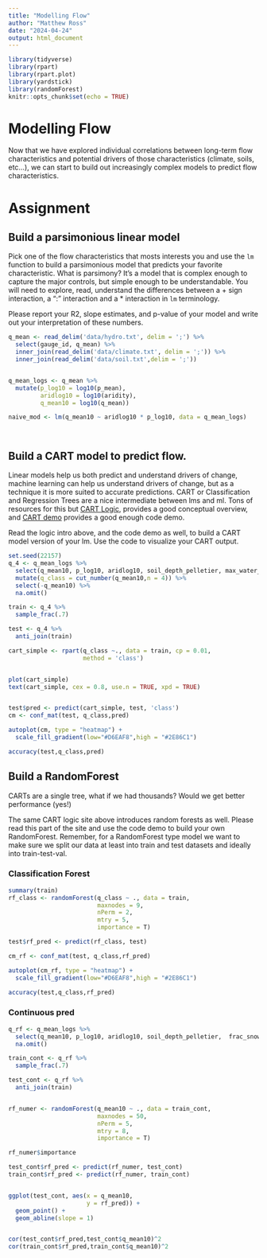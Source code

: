```yaml
---
title: "Modelling Flow"
author: "Matthew Ross"
date: "2024-04-24"
output: html_document
---
```


```r

library(tidyverse)
library(rpart)
library(rpart.plot)
library(yardstick)
library(randomForest)
knitr::opts_chunk$set(echo = TRUE)
```

# Modelling Flow

Now that we have explored individual correlations between long-term flow 
characteristics and potential drivers of those characteristics (climate,
soils, etc...), we can start to build out increasingly complex models
to predict flow characteristics. 

# Assignment


## Build a parsimonious linear model

Pick one of the flow characteristics that mosts interests you and use the `lm`
function to build a parsimonious model that predicts your favorite characteristic. What is parsimony? It's a model that is complex enough to
capture the major controls, but simple enough to be understandable. You
will need to explore, read, understand the differences between a + sign interaction, a ":" interaction and a * interaction in `lm` terminology. 

Please report your R2, slope estimates, and p-value of your model and 
write out your interpretation of these numbers. 

```r

q_mean <- read_delim('data/hydro.txt', delim = ';') %>%
  select(gauge_id, q_mean) %>%
  inner_join(read_delim('data/climate.txt', delim = ';')) %>%
  inner_join(read_delim('data/soil.txt',delim = ';'))


q_mean_logs <- q_mean %>%
  mutate(p_log10 = log10(p_mean),
         aridlog10 = log10(aridity),
         q_mean10 = log10(q_mean))

naive_mod <- lm(q_mean10 ~ aridlog10 * p_log10, data = q_mean_logs)




```


## Build a CART model to predict flow. 

Linear models help us both predict and understand drivers of change, machine learning can help us understand drivers of change, but as a technique it is 
more suited to accurate predictions. CART or Classification and Regression Trees
are a nice intermediate between lms and ml. Tons of resources for this but
[CART Logic](https://koalaverse.github.io/machine-learning-in-R/decision-trees.html#cart-software-in-r), provides a good conceptual overview, and [CART demo](https://www.statmethods.net/advstats/cart.html) provides a good enough code demo. 

Read the logic intro above, and the code demo as well, to build a CART model 
version of your lm. Use the code to visualize your CART output. 

```r
set.seed(22157)
q_4 <- q_mean_logs %>%
  select(q_mean10, p_log10, aridlog10, soil_depth_pelletier, max_water_content, organic_frac, frac_snow,pet_mean) %>%
  mutate(q_class = cut_number(q_mean10,n = 4)) %>%
  select(-q_mean10) %>%
  na.omit()

train <- q_4 %>%
  sample_frac(.7)

test <- q_4 %>%
  anti_join(train)

cart_simple <- rpart(q_class ~., data = train, cp = 0.01,
                     method = 'class')


plot(cart_simple)
text(cart_simple, cex = 0.8, use.n = TRUE, xpd = TRUE)


test$pred <- predict(cart_simple, test, 'class')
cm <- conf_mat(test, q_class,pred)

autoplot(cm, type = "heatmap") +
  scale_fill_gradient(low="#D6EAF8",high = "#2E86C1")

accuracy(test,q_class,pred)
```


## Build a RandomForest

CARTs are a single tree, what if we had thousands? Would we get better performance (yes!)

The same CART logic site above introduces random forests as well. Please 
read this part of the site and use the code demo to build your own RandomForest.
Remember, for a RandomForest type model we want to make sure we split our data
at least into train and test datasets and ideally into train-test-val. 


### Classification Forest

```r

summary(train)
rf_class <- randomForest(q_class ~ ., data = train, 
                         maxnodes = 9, 
                         nPerm = 2,
                         mtry = 5,
                         importance = T)

test$rf_pred <- predict(rf_class, test)

cm_rf <- conf_mat(test, q_class,rf_pred)

autoplot(cm_rf, type = "heatmap") +
  scale_fill_gradient(low="#D6EAF8",high = "#2E86C1")

accuracy(test,q_class,rf_pred)

```

### Continuous pred

```r
q_rf <- q_mean_logs %>%
  select(q_mean10, p_log10, aridlog10, soil_depth_pelletier,  frac_snow,pet_mean) %>%
  na.omit()

train_cont <- q_rf %>%
  sample_frac(.7)

test_cont <- q_rf %>%
  anti_join(train)


rf_numer <- randomForest(q_mean10 ~ ., data = train_cont, 
                         maxnodes = 50, 
                         nPerm = 5,
                         mtry = 8,
                         importance = T)

rf_numer$importance

test_cont$rf_pred <- predict(rf_numer, test_cont)
train_cont$rf_pred <- predict(rf_numer, train_cont)


ggplot(test_cont, aes(x = q_mean10,
                      y = rf_pred)) + 
  geom_point() + 
  geom_abline(slope = 1)


cor(test_cont$rf_pred,test_cont$q_mean10)^2
cor(train_cont$rf_pred,train_cont$q_mean10)^2

```

